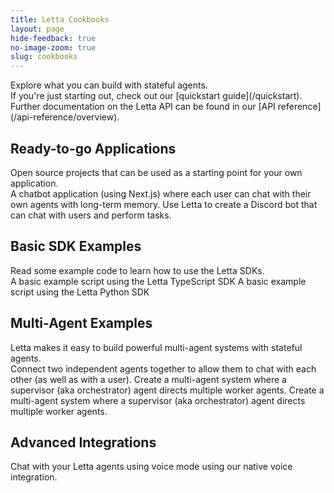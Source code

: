 ```yaml
---
title: Letta Cookbooks
layout: page
hide-feedback: true
no-image-zoom: true
slug: cookbooks
---
```


<style>
  {`
    img {
      cursor: pointer !important;
    }
    .rm-Lightbox-trigger {
      cursor: pointer !important;
    }
    [data-rmiz-wrap="visible"],
    [data-rmiz-wrap="hidden"] {
      cursor: pointer !important;
    }

    main h1 {
        padding-left: 2rem !important;
        padding-right: 2rem !important;
    }

    main {
      max-width: 1195px !important;
      margin-left: auto !important;
      margin-right: auto !important;
    }

    .text-blurb {
      width: 60% !important;
    }

  `}
</style>

<div className="max-w-7xl mx-auto px-8">

<div className="text-blurb">
Explore what you can build with stateful agents.<br />
If you're just starting out, check out our <Icon icon="fa-sharp fa-light fa-bolt" /> [quickstart guide](/quickstart).<br />
Further documentation on the Letta API can be found in our <Icon icon="fa-sharp fa-light fa-code" /> [API reference](/api-reference/overview).
</div>

## Ready-to-go Applications
<div className="text-blurb">
Open source projects that can be used as a starting point for your own application.
</div>

<CardGroup cols={2}>
  <Card
    title="LettaGPT chatbot application"
    icon="fa-sharp fa-light messages"
    href="https://github.com/letta-ai/letta-chatbot-template"
    iconPosition="left"
  >
A chatbot application (using Next.js) where each user can chat with their own agents with long-term memory.
  </Card>
  <Card
    title="Create a Discord Bot"
    icon="fa-sharp fa-light fa-comments"
    href="https://github.com/letta-ai/letta-discord-bot-example"
    iconPosition="left"
  >
Use Letta to create a Discord bot that can chat with users and perform tasks.
  </Card>
</CardGroup>


## Basic SDK Examples
<div className="text-blurb">
Read some example code to learn how to use the Letta SDKs.
</div>

<CardGroup cols={2}>
  <Card
    title="TypeScript SDK"
    icon="fa-brands fa-js"
    href="https://github.com/letta-ai/letta/tree/main/examples/docs/node/example.ts"
    iconPosition="left"
  >
A basic example script using the Letta TypeScript SDK
  </Card>
  <Card
    title="Python SDK"
    icon="fa-brands fa-python"
    href="https://github.com/letta-ai/letta/tree/main/examples/docs/example.py"
    iconPosition="left"
  >
A basic example script using the Letta Python SDK
  </Card>
</CardGroup>

## Multi-Agent Examples
<div className="text-blurb">
Letta makes it easy to build powerful multi-agent systems with stateful agents.
</div>

<CardGroup cols={2}>
  <Card
    title="Connecting agents to each other"
    icon="fa-sharp fa-light user-group"
    href="/cookbooks/multi-agent-async"
    iconPosition="left"
  >
Connect two independent agents together to allow them to chat with each other (as well as with a user).
  </Card>
  <Card
    title="Supervisor-Worker pattern (coming soon!)"
    icon="fa-sharp fa-light people-group"
    iconPosition="left"
  >
Create a multi-agent system where a supervisor (aka orchestrator) agent directs multiple worker agents.
  </Card>
  <Card
    title="Swarm pattern (coming soon!)"
    icon="fa-sharp fa-light bee"
    iconPosition="left"
  >
Create a multi-agent system where a supervisor (aka orchestrator) agent directs multiple worker agents.
  </Card>
</CardGroup>

## Advanced Integrations
<CardGroup cols={2}>
  <Card
    title="Advanced voice mode (coming soon!)"
    icon="fa-sharp fa-light fa-phone-volume"
    iconPosition="left"
  >
Chat with your Letta agents using voice mode using our native voice integration.
  </Card>
</CardGroup>

</div>

